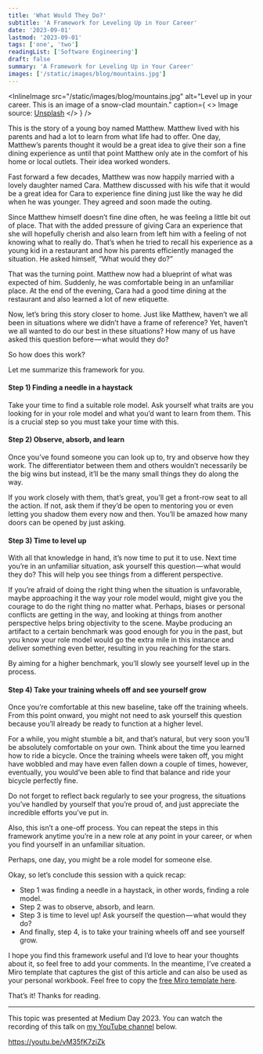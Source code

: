 ```yaml
---
title: 'What Would They Do?'
subtitle: 'A Framework for Leveling Up in Your Career'
date: '2023-09-01'
lastmod: '2023-09-01'
tags: ['one', 'two']
readingList: ['Software Engineering']
draft: false
summary: 'A Framework for Leveling Up in Your Career'
images: ['/static/images/blog/mountains.jpg']
---
```


<InlineImage
  src="/static/images/blog/mountains.jpg"
  alt="Level up in your career. This is an image of a snow-clad mountain."
  caption={
    <>
      Image source: <a href="https://unsplash.com/photos/9wg5jCEPBsw">Unsplash</a>
    </>
  }
/>

This is the story of a young boy named Matthew. Matthew lived with his parents and had a lot to learn from what life had to offer. One day, Matthew’s parents thought it would be a great idea to give their son a fine dining experience as until that point Matthew only ate in the comfort of his home or local outlets. Their idea worked wonders.

Fast forward a few decades, Matthew was now happily married with a lovely daughter named Cara. Matthew discussed with his wife that it would be a great idea for Cara to experience fine dining just like the way he did when he was younger. They agreed and soon made the outing.

Since Matthew himself doesn’t fine dine often, he was feeling a little bit out of place. That with the added pressure of giving Cara an experience that she will hopefully cherish and also learn from left him with a feeling of not knowing what to really do. That’s when he tried to recall his experience as a young kid in a restaurant and how his parents efficiently managed the situation. He asked himself, “What would they do?”

That was the turning point. Matthew now had a blueprint of what was expected of him. Suddenly, he was comfortable being in an unfamiliar place. At the end of the evening, Cara had a good time dining at the restaurant and also learned a lot of new etiquette.

Now, let’s bring this story closer to home. Just like Matthew, haven’t we all been in situations where we didn’t have a frame of reference? Yet, haven’t we all wanted to do our best in these situations? How many of us have asked this question before — what would they do?

So how does this work?

Let me summarize this framework for you.

#### Step 1) Finding a needle in a haystack

Take your time to find a suitable role model. Ask yourself what traits are you looking for in your role model and what you’d want to learn from them. This is a crucial step so you must take your time with this.

#### Step 2) Observe, absorb, and learn

Once you’ve found someone you can look up to, try and observe how they work. The differentiator between them and others wouldn’t necessarily be the big wins but instead, it’ll be the many small things they do along the way.

If you work closely with them, that’s great, you’ll get a front-row seat to all the action. If not, ask them if they’d be open to mentoring you or even letting you shadow them every now and then. You’ll be amazed how many doors can be opened by just asking.

#### Step 3) Time to level up

With all that knowledge in hand, it’s now time to put it to use. Next time you’re in an unfamiliar situation, ask yourself this question — what would they do? This will help you see things from a different perspective.

If you’re afraid of doing the right thing when the situation is unfavorable, maybe approaching it the way your role model would, might give you the courage to do the right thing no matter what. Perhaps, biases or personal conflicts are getting in the way, and looking at things from another perspective helps bring objectivity to the scene. Maybe producing an artifact to a certain benchmark was good enough for you in the past, but you know your role model would go the extra mile in this instance and deliver something even better, resulting in you reaching for the stars.

By aiming for a higher benchmark, you’ll slowly see yourself level up in the process.

#### Step 4) Take your training wheels off and see yourself grow

Once you’re comfortable at this new baseline, take off the training wheels. From this point onward, you might not need to ask yourself this question because you’ll already be ready to function at a higher level.

For a while, you might stumble a bit, and that’s natural, but very soon you’ll be absolutely comfortable on your own. Think about the time you learned how to ride a bicycle. Once the training wheels were taken off, you might have wobbled and may have even fallen down a couple of times, however, eventually, you would’ve been able to find that balance and ride your bicycle perfectly fine.

Do not forget to reflect back regularly to see your progress, the situations you’ve handled by yourself that you’re proud of, and just appreciate the incredible efforts you’ve put in.

Also, this isn’t a one-off process. You can repeat the steps in this framework anytime you’re in a new role at any point in your career, or when you find yourself in an unfamiliar situation.

Perhaps, one day, you might be a role model for someone else.

Okay, so let’s conclude this session with a quick recap:

- Step 1 was finding a needle in a haystack, in other words, finding a role model.
- Step 2 was to observe, absorb, and learn.
- Step 3 is time to level up! Ask yourself the question — what would they do?
- And finally, step 4, is to take your training wheels off and see yourself grow.

I hope you find this framework useful and I’d love to hear your thoughts about it, so feel free to add your comments. In the meantime, I’ve created a Miro template that captures the gist of this article and can also be used as your personal workbook. Feel free to copy the [free Miro template here](https://miro.com/miroverse/what-would-they-do-your-personal/).

That’s it! Thanks for reading.

---

This topic was presented at Medium Day 2023. You can watch the recording of this talk on [my YouTube channel](https://youtu.be/vM35fK7ziZk) below.

https://youtu.be/vM35fK7ziZk
